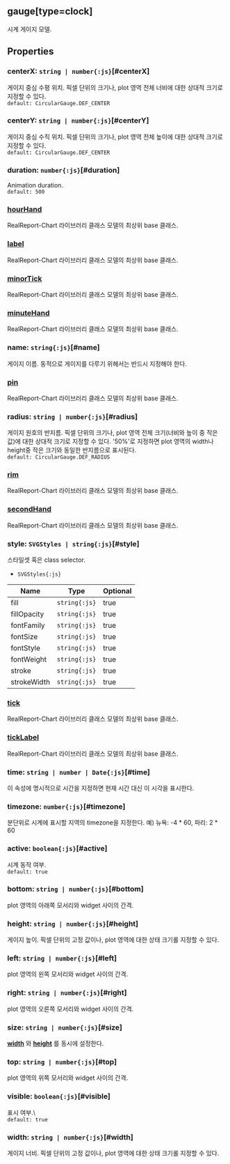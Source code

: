 ## gauge[type=clock]
시계 게이지 모델.
## Properties

### centerX: `string | number{:js}`[#centerX]
게이지 중심 수평 위치.
픽셀 단위의 크기나, plot 영역 전체 너비에 대한 상대적 크기로 지정할 수 있다.  
`default: CircularGauge.DEF_CENTER`  

### centerY: `string | number{:js}`[#centerY]
게이지 중심 수직 위치.
픽셀 단위의 크기나, plot 영역 전체 높이에 대한 상대적 크기로 지정할 수 있다.  
`default: CircularGauge.DEF_CENTER`  

### duration: `number{:js}`[#duration]
Animation duration.  
`default: 500`  

### [hourHand](./clock/hourHand)
RealReport-Chart 라이브러리 클래스 모델의 최상위 base 클래스.  

### [label](./clock/label)
RealReport-Chart 라이브러리 클래스 모델의 최상위 base 클래스.  

### [minorTick](./clock/minorTick)
RealReport-Chart 라이브러리 클래스 모델의 최상위 base 클래스.  

### [minuteHand](./clock/minuteHand)
RealReport-Chart 라이브러리 클래스 모델의 최상위 base 클래스.  

### name: `string{:js}`[#name]
게이지 이름.
동적으로 게이지를 다루기 위해서는 반드시 지정해야 한다.  

### [pin](./clock/pin)
RealReport-Chart 라이브러리 클래스 모델의 최상위 base 클래스.  

### radius: `string | number{:js}`[#radius]
게이지 원호의 반지름.
픽셀 단위의 크기나, plot 영역 전체 크기(너비와 높이 중 작은 값)에 대한 상대적 크기로 지정할 수 있다.
'50%'로 지정하면 plot 영역의 width나 height중 작은 크기와 동일한 반지름으로 표시된다.  
`default: CircularGauge.DEF_RADIUS`  

### [rim](./clock/rim)
RealReport-Chart 라이브러리 클래스 모델의 최상위 base 클래스.  

### [secondHand](./clock/secondHand)
RealReport-Chart 라이브러리 클래스 모델의 최상위 base 클래스.  

### style: `SVGStyles | string{:js}`[#style]
스타일셋 혹은 class selector.  
- `SVGStyles{:js}` 

| Name | Type | Optional |  
| ----- | ----- | ----- |  
| fill | `string{:js}` | true |  
| fillOpacity | `string{:js}` | true |  
| fontFamily | `string{:js}` | true |  
| fontSize | `string{:js}` | true |  
| fontStyle | `string{:js}` | true |  
| fontWeight | `string{:js}` | true |  
| stroke | `string{:js}` | true |  
| strokeWidth | `string{:js}` | true |
### [tick](./clock/tick)
RealReport-Chart 라이브러리 클래스 모델의 최상위 base 클래스.  

### [tickLabel](./clock/tickLabel)
RealReport-Chart 라이브러리 클래스 모델의 최상위 base 클래스.  

### time: `string | number | Date{:js}`[#time]
이 속성에 명시적으로 시간을 지정하면 현재 시간 대신 이 시각을 표시한다.  

### timezone: `number{:js}`[#timezone]
분단위로 시계에 표시할 지역의 timezone을 지정한다.
예) 뉴욕: -4 * 60, 파리: 2 * 60  

### active: `boolean{:js}`[#active]
시계 동작 여부.  
`default: true`  

### bottom: `string | number{:js}`[#bottom]
plot 영역의 아래쪽 모서리와 widget 사이의 간격.  

### height: `string | number{:js}`[#height]
게이지 높이.
픽셀 단위의 고정 값이나, plot 영역에 대한 상태 크기롤 지정할 수 있다.  

### left: `string | number{:js}`[#left]
plot 영역의 왼쪽 모서리와 widget 사이의 간격.  

### right: `string | number{:js}`[#right]
plot 영역의 오른쪽 모서리와 widget 사이의 간격.  

### size: `string | number{:js}`[#size]
**[width](#width)** 와  **[height](#height)** 를 동시에 설정한다.  

### top: `string | number{:js}`[#top]
plot 영역의 위쪽 모서리와 widget 사이의 간격.  

### visible: `boolean{:js}`[#visible]
표시 여부.\  
`default: true`  

### width: `string | number{:js}`[#width]
게이지 너비.
픽셀 단위의 고정 값이나, plot 영역에 대한 상태 크기롤 지정할 수 있다.  
